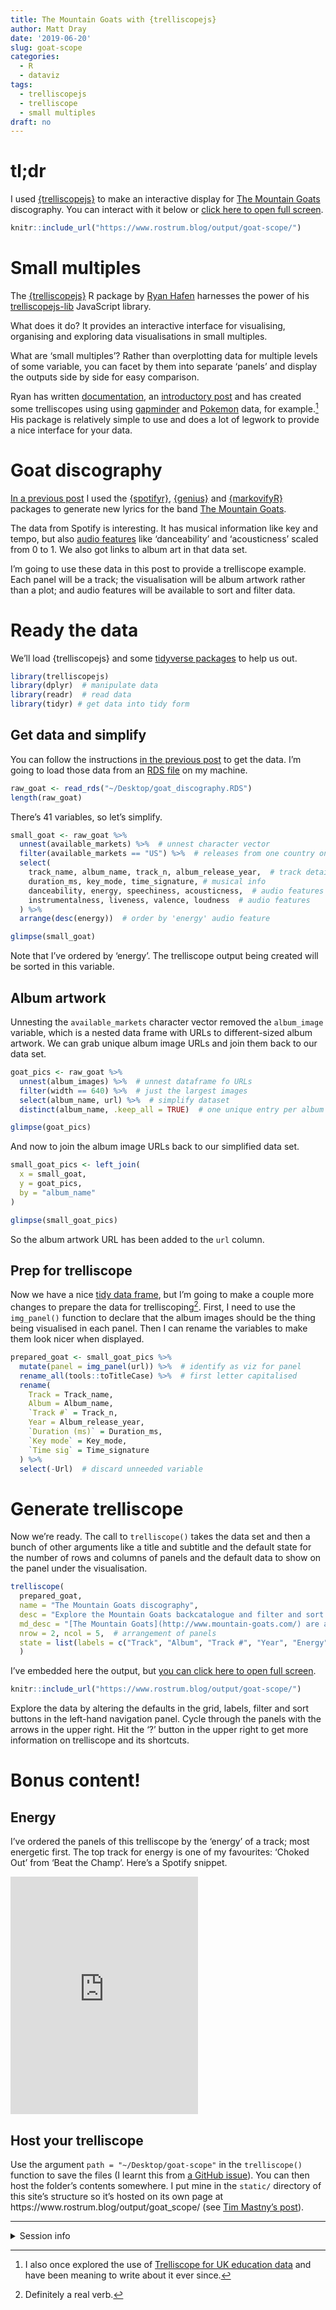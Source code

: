 ```yaml
---
title: The Mountain Goats with {trelliscopejs}
author: Matt Dray
date: '2019-06-20'
slug: goat-scope
categories:
  - R
  - dataviz
tags:
  - trelliscopejs
  - trelliscope
  - small multiples
draft: no
---
```


# tl;dr

I used [{trelliscopejs}](https://hafen.github.io/trelliscopejs/) to make an interactive display for [The Mountain Goats](http://www.mountain-goats.com/) discography. You can interact with it below or [click here to open full screen](https://www.rostrum.blog/output/goat-scope/){target="_blank"}.

```r
knitr::include_url("https://www.rostrum.blog/output/goat-scope/")
```

# Small multiples

The [{trelliscopejs}](https://hafen.github.io/trelliscopejs/) R package by [Ryan Hafen](https://ryanhafen.com/) harnesses the power of his [trelliscopejs-lib](https://github.com/hafen/trelliscopejs-lib) JavaScript library.

What does it do? It provides an interactive interface for visualising, organising and exploring data visualisations in small multiples.

What are 'small multiples'? Rather than overplotting data for multiple levels of some variable, you can facet by them into separate 'panels' and display the outputs side by side for easy comparison.

Ryan has written [documentation](https://hafen.github.io/trelliscopejs/index.html), an [introductory post](https://ryanhafen.com/blog/trelliscopejs/) and has created some trelliscopes using using  [gapminder](http://hafen.github.io/trelliscopejs-demo/gapminder/) and [Pokemon](https://ryanhafen.com/blog/pokemon/) data, for example.[^education] His package is relatively simple to use and does a lot of legwork to provide a nice interface for your data. 

# Goat discography

[In a previous post](https://www.rostrum.blog/2019/04/25/gen-tmg-lyrics/) I used the [{spotifyr}](https://www.rcharlie.com/spotifyr/), [{genius}](https://github.com/josiahparry/genius) and [{markovifyR}](https://github.com/abresler/markovifyR) packages to generate new lyrics for the band [The Mountain Goats](https://en.wikipedia.org/wiki/The_Mountain_Goats).

The data from Spotify is interesting. It has musical information like key and tempo, but also [audio features](https://developer.spotify.com/documentation/web-api/reference/tracks/get-audio-features/) like 'danceability' and 'acousticness' scaled from 0 to 1. We also got links to album art in that data set.

I'm going to use these data in this post to provide a trelliscope example. Each panel will be a track; the visualisation will be album artwork rather than a plot; and audio features will be available to sort and filter data.

# Ready the data

We'll load {trelliscopejs} and some [tidyverse packages](https://www.tidyverse.org/) to help us out.

```r
library(trelliscopejs)
library(dplyr)  # manipulate data
library(readr)  # read data
library(tidyr) # get data into tidy form
```

## Get data and simplify

You can follow the instructions [in the previous post](https://www.rostrum.blog/2019/04/25/gen-tmg-lyrics/#get-lyrics) to get the data. I'm going to load those data from an [RDS file](https://www.r-bloggers.com/remember-to-use-the-rds-format/) on my machine.

```r
raw_goat <- read_rds("~/Desktop/goat_discography.RDS")
length(raw_goat)
```

There's 41 variables, so let's simplify.

```r
small_goat <- raw_goat %>% 
  unnest(available_markets) %>%  # unnest character vector
  filter(available_markets == "US") %>%  # releases from one country only
  select(
    track_name, album_name, track_n, album_release_year,  # track detail
    duration_ms, key_mode, time_signature, # musical info
    danceability, energy, speechiness, acousticness,  # audio features
    instrumentalness, liveness, valence, loudness  # audio features
  ) %>%
  arrange(desc(energy))  # order by 'energy' audio feature

glimpse(small_goat)
```

Note that I've ordered by 'energy'. The trelliscope output being created will be sorted in this variable.

## Album artwork

Unnesting the `available_markets` character vector removed the `album_image` variable, which is a nested data frame with URLs to different-sized album artwork. We can grab unique album image URLs and join them back to our data set.

```r
goat_pics <- raw_goat %>%
  unnest(album_images) %>%  # unnest dataframe fo URLs
  filter(width == 640) %>%  # just the largest images
  select(album_name, url) %>%  # simplify dataset
  distinct(album_name, .keep_all = TRUE)  # one unique entry per album

glimpse(goat_pics)
```

And now to join the album image URLs back to our simplified data set.

```r
small_goat_pics <- left_join(
  x = small_goat,
  y = goat_pics,
  by = "album_name"
)

glimpse(small_goat_pics)
```

So the album artwork URL has been added to the `url` column.

## Prep for trelliscope

Now we have a nice [tidy data frame](https://r4ds.had.co.nz/tidy-data.html), but I'm going to make a couple more changes to prepare the data for trelliscoping[^verb]. First, I need to use the `img_panel()` function to declare that the album images should be the thing being visualised in each panel. Then I can rename the variables to make them look nicer when displayed.

```r
prepared_goat <- small_goat_pics %>% 
  mutate(panel = img_panel(url)) %>%  # identify as viz for panel
  rename_all(tools::toTitleCase) %>%  # first letter capitalised
  rename(
    Track = Track_name,
    Album = Album_name,
    `Track #` = Track_n,
    Year = Album_release_year,
    `Duration (ms)` = Duration_ms,
    `Key mode` = Key_mode,
    `Time sig` = Time_signature
  ) %>% 
  select(-Url)  # discard unneeded variable
```

# Generate trelliscope

Now we're ready. The call to `trelliscope()` takes the data set and then a bunch of other arguments like a title and subtitle and the default state for the number of rows and columns of panels and the default data to show on the panel under the visualisation.

```r
trelliscope(
  prepared_goat,
  name = "The Mountain Goats discography",
  desc = "Explore the Mountain Goats backcatalogue and filter and sort by audio features",
  md_desc = "[The Mountain Goats](http://www.mountain-goats.com/) are a band. Data were collected from [Genius](https://genius.com/) and [Spotify](https://www.spotify.com/) APIs using the [{genius}](https://github.com/josiahparry/genius) and [{spotifyr}](https://www.rcharlie.com/spotifyr/) R packages, respectively.",
  nrow = 2, ncol = 5,  # arrangement of panels
  state = list(labels = c("Track", "Album", "Track #", "Year", "Energy")),  # display on panels
  )
```

I've embedded here the output, but [you can click here to open full screen](https://www.rostrum.blog/output/goat-scope/).

```r
knitr::include_url("https://www.rostrum.blog/output/goat-scope/")
```

Explore the data by altering the defaults in the grid, labels, filter and sort buttons in the left-hand navigation panel. Cycle through the panels with the arrows in the upper right. Hit the '?' button in the upper right to get more information on trelliscope and its shortcuts.

# Bonus content! 

## Energy

I've ordered the panels of this trelliscope by the 'energy' of a track; most energetic first. The top track for energy is one of my favourites: 'Choked Out' from 'Beat the Champ'. Here's a Spotify snippet.

<iframe src="https://open.spotify.com/embed/track/6VAOhkoZypZtGFgrnIGr48" width="300" height="380" frameborder="0" allowtransparency="true" allow="encrypted-media"></iframe>

## Host your trelliscope

Use the argument `path = "~/Desktop/goat-scope"` in the `trelliscope()` function to save the files (I learnt this from [a GitHub issue](https://github.com/hafen/trelliscopejs/issues/24#issuecomment-276883861)). You can then host the folder's contents somewhere. I put mine in the `static/` directory of this site's structure so it's hosted on its own page at https://www.rostrum.blog/output/goat_scope/ (see [Tim Mastny's post](https://timmastny.rbind.io/blog/embed-slides-knitr-blogdown/)).

---

<details><summary>Session info</summary>
```r
paste("Last updated", Sys.Date())
xfun::session_info()
```
</details>

[^education]: I also once explored the use of [Trelliscope for UK education data](https://matt-dray.github.io/stem-trelliscope/) and have been meaning to write about it ever since.
[^verb]: Definitely a real verb.